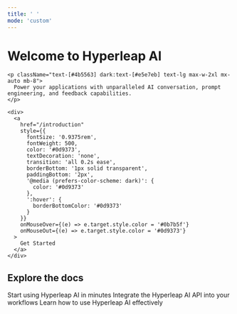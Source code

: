```yaml
---
title: ' '
mode: 'custom'
---
```

<div style={{
  width: 'screen',
  '@media (prefers-color-scheme: dark)': {
    backgroundColor: 'red'
  }
}}>
  <div style={{
    maxWidth: '64rem',
    margin: '0 auto',
    padding: '5rem 1rem',
    textAlign: 'center'
  }}>
    <h1 className="text-black dark:text-white" style={{
      fontSize: '2.5rem',
      lineHeight: '1.15',
      letterSpacing: '-0.02em',
      fontWeight: 600,
      marginBottom: '1rem',
    }}>
      Welcome to Hyperleap AI
    </h1>
    
    <p className="text-[#4b5563] dark:text-[#e5e7eb] text-lg max-w-2xl mx-auto mb-8">
      Power your applications with unparalleled AI conversation, prompt engineering, and feedback capabilities.
    </p>
    
    <div>
      <a 
        href="/introduction" 
        style={{
          fontSize: '0.9375rem',
          fontWeight: 500,
          color: '#0d9373',
          textDecoration: 'none',
          transition: 'all 0.2s ease',
          borderBottom: '1px solid transparent',
          paddingBottom: '2px',
          '@media (prefers-color-scheme: dark)': {
            color: '#0d9373'
          },
          ':hover': {
            borderBottomColor: '#0d9373'
          }
        }}
        onMouseOver={(e) => e.target.style.color = '#0b7b5f'}
        onMouseOut={(e) => e.target.style.color = '#0d9373'}
      >
        Get Started
      </a>
    </div>
  </div>
</div>

<div style={{
  padding: '4rem 2rem',
  maxWidth: '72rem',
  margin: '0 auto'
}}>
  <h2 style={{
    textAlign: 'center',
    fontSize: '1.875rem',
    fontWeight: 500,
    marginBottom: '3rem',
    color: 'var(--tw-prose-headings)',
    '@media (prefers-color-scheme: dark)': {
      color: '#ffffff'
    }
  }}>
    Explore the docs
  </h2>
  <CardGroup cols={3}>
    <Card
      title="Introduction"
      icon="house"
      href="/introduction"
      iconType="duotone"
    >
      Start using Hyperleap AI in minutes
    </Card>
    <Card
      title="API Reference"
      icon="code"
      href="/api-ref/introduction"
      iconType="duotone"
    >
      Integrate the Hyperleap AI API into your workflows
    </Card>
    <Card
      title="Guides"
      icon="book"
      href="/guides/"
      iconType="duotone"
    >
      Learn how to use Hyperleap AI effectively
    </Card>
  </CardGroup>
</div>